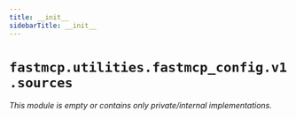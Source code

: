 ```yaml
---
title: __init__
sidebarTitle: __init__
---
```


# `fastmcp.utilities.fastmcp_config.v1.sources`

*This module is empty or contains only private/internal implementations.*
